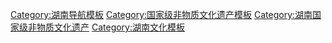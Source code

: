 {{Navbox
|name = 湖南国家级非物质文化遗产
|title = 湖南[[国家级非物质文化遗产代表性项目名录]]
|titlestyle =
|image =
|style = text-align:left;
|state = {{{state<includeonly>|collapsed</includeonly>}}}
|groupstyle = text-align:center;
| listclass = hlist
|group1 = 民间文学
|list1 = 
* [[苗族古歌]]<sup>注</sup>
* [[孟姜女传说]]<sup>注</sup>
* [[土家族梯玛歌]]
* [[盤瓠|盘瓠传说]]
* [[土家族哭嫁歌]]
* [[苏仙传说]]
* [[盘王大歌]]
|group2 = 传统音乐
|list2 = 
* [[桑植民歌]]
* [[靖州苗族歌鼟]]
* [[澧水船工号子]]
* [[唢呐艺术]]<sup>注</sup>（[[青山唢呐]]）
* [[土家族打溜子]]<sup>注</sup>
* [[茶山号子]]
* [[新化山歌]]
* [[江河号子]]<sup>注</sup>（[[酉水船工号子]]）
* [[苗族民歌]]<sup>注</sup>（[[湘西苗族民歌]]）
* [[瑶族民歌]]<sup>注</sup>（[[花瑶呜哇山歌]]）
* [[土家族咚咚喹]]
* [[芦笙音乐]]<sup>注</sup>（[[侗族芦笙]]）
* [[土家族民歌]]<sup>注</sup>
* [[渔歌]]<sup>注</sup>（[[洞庭渔歌]]）
* [[浏阳文庙祭孔音乐]]
|group3 = 传统舞蹈
|list3 = 
* [[龙舞]]<sup>注</sup>（[[汝城香火龙]]，[[九龙舞]]，[[芷江孽龙]]，[[城步吊龙]]）
* [[土家族摆手舞]]<sup>注</sup>
* [[土家族撒叶儿嗬]]<sup>注</sup>
* [[湘西苗族鼓舞]]
* [[湘西土家族毛古斯舞]]
* [[瑶族长鼓舞]]<sup>注</sup>
* [[仗鼓舞]]（[[桑植仗鼓舞]]）
* [[南县地花鼓]]
* [[棕包脑]]
|group4 = 传统戏剧
|list4 = 
* [[崑曲]]<sup>注</sup>
* [[高腔]]<sup>注</sup>（[[辰河高腔]]，[[常德高腔]]）
* [[湘剧]]
* [[巴陵戏]]
* [[荆河戏]]<sup>注</sup>
* [[侗戏]]<sup>注</sup>
* [[目连戏]]<sup>注</sup>（[[辰河目连戏]]）
* [[傩戏]]<sup>注</sup>（[[侗族傩戏]]，[[沅陵辰州傩戏]]，[[梅山傩戏]]，[[临武傩戏]]）
* [[皮影戏]]<sup>注</sup>（[[湖南皮影戏]]）
* [[木偶戏]]<sup>注</sup>（[[邵阳布袋戏]]，[[湖南杖头木偶戏]]）
* [[花鼓戏]]<sup>注</sup>（[[衡州花鼓戏]]，[[临湘花鼓戏]]，[[长沙花鼓戏]]）
* [[湘剧]]
* [[祁剧]]
* [[阳戏]]<sup>注</sup>（[[张家界阳戏]]，[[上河阳戏]]）
|group5 = 曲艺
|list5 = 
* [[丝弦]]（[[常德丝弦]]）
* [[鼓盆歌]]<sup>注</sup>
* [[长沙弹词]]
* [[祁阳小调]]
* [[湖南渔鼓]]
|group6 = 传统体育<br>游艺与杂技
|list6 = 
* [[赛龙舟]]<sup>注</sup>
* [[梅山武术]]
|group7 = 传统美术
|list7 = 
* [[滩头木版年画]]
* [[剪纸]]<sup>注</sup>（[[踏虎凿花]]）
* [[湘绣]]
* [[挑花]]<sup>注</sup>（[[花瑶挑花]]，[[苗族挑花]]）
* [[竹刻]]<sup>注</sup>（[[宝庆竹刻]]）
* [[竹编]]<sup>注</sup>（[[益阳小郁竹艺]]）
* [[石雕]]<sup>注</sup>（[[菊花石|菊花石雕]]，[[沅洲石雕]]）
* [[彩扎]]<sup>注</sup>（[[凤凰纸扎]]）
* [[苗画]]
|group8 = 传统技艺
|list8 = 
* [[土家族织锦技艺]]
* [[藍印花布|蓝印花布印染技艺]]<sup>注</sup>
* [[银饰锻制技艺]]<sup>注</sup>（[[苗族银饰锻制技艺]]）
* [[竹紙|竹纸制作技艺]]<sup>注</sup>（[[蔡侯紙|蔡伦古法造纸技艺]]，[[滩头手工抄纸技艺]]）
* [[烟火爆竹制作技艺]]<sup>注</sup>（[[浏阳花炮|浏阳花炮制作技艺]]）
* [[醴陵釉下五彩瓷烧制技艺]]
* [[侗錦|侗锦织造技艺]]
* [[黑茶制作技艺]]<sup>注</sup>（[[千两茶制作技艺]]，[[茯砖茶制作技艺]]）
* [[长沙窑铜官陶瓷烧制技艺]]
* [[土家族吊脚楼营造技艺]]<sup>注</sup>
|group9 = 传统医药
|list9 = 
* [[正骨|中医正骨疗法]]<sup>注</sup>（[[新邵孙氏正骨术]]）
* [[传统中医药文化]]<sup>注</sup>（[[九芝堂传统中药文化]]）
* [[苗医药]]<sup>注</sup>（[[癫痫症疗法]]，[[钻节风疗法]]）
|group10 = 民俗
|list10 = 
* [[端午节]]<sup>注</sup>（[[汨罗江畔端午习俗]]）
* [[炎帝祭典]]<sup>注</sup>（[[炎帝陵祭典]]）
* [[苗族服饰]]<sup>注</sup>
* [[农历二十四节气]]<sup>注</sup>（[[安仁赶分社]]，[[苗族赶秋]]）
* [[女書|女书习俗]]
* [[苗族四月八姑娘节]]
* [[庙会]]<sup>注</sup>（[[火宫殿庙会]]）
* [[抬阁]]<sup>注</sup>（[[宜章夜故事]]，[[长乐抬阁故事会]]，[[珠梅抬故事]]）
* [[土家年]]
* [[舜帝祭典]]
|belowstyle= text-align:left;
|below = 
*上标“注”的项目为多省区市联合申报。
参见：[[湖南非物质文化遗产代表性项目名录]]
}}<noinclude>
[[Category:湖南导航模板]]
[[Category:国家级非物质文化遗产模板]]
[[Category:湖南国家级非物质文化遗产]]
[[Category:湖南文化模板]]
</noinclude>
